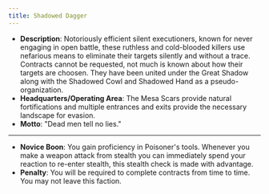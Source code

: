 ```yaml
---
title: Shadowed Dagger
---
```


- **Description**: Notoriously efficient silent executioners, known for never engaging in open battle, these ruthless and cold-blooded killers use nefarious means to eliminate their targets silently and without a trace. Contracts cannot be requested, not much is known about how their targets are choosen. They have been united under the Great Shadow along with the Shadowed Cowl and Shadowed Hand as a pseudo-organization.
- **Headquarters/Operating Area**: The Mesa Scars provide natural fortifications and multiple entrances and exits provide the necessary landscape for evasion.
- **Motto**: "Dead men tell no lies."
---
- **Novice Boon**: You gain proficiency in Poisoner's tools. Whenever you make a weapon attack from stealth you can immediately spend your reaction to re-enter stealth, this stealth check is made with advantage.
- **Penalty**: You will be required to complete contracts from time to time. You may not leave this faction.
